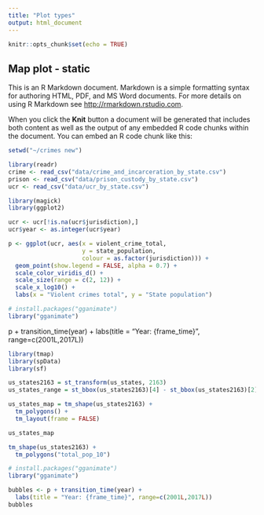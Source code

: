 ---
title: "Plot types"
output: html_document
---

```{r setup, include=FALSE}
knitr::opts_chunk$set(echo = TRUE)
```

## Map plot - static

This is an R Markdown document. Markdown is a simple formatting syntax for authoring HTML, PDF, and MS Word documents. For more details on using R Markdown see <http://rmarkdown.rstudio.com>.

When you click the **Knit** button a document will be generated that includes both content as well as the output of any embedded R code chunks within the document. You can embed an R code chunk like this:

```{r pre-code}

setwd("~/crimes new")

library(readr)
crime <- read_csv("data/crime_and_incarceration_by_state.csv")
prison <- read_csv("data/prison_custody_by_state.csv")
ucr <- read_csv("data/ucr_by_state.csv")

library(magick)
library(ggplot2)

ucr <- ucr[!is.na(ucr$jurisdiction),]
ucr$year <- as.integer(ucr$year)

p <- ggplot(ucr, aes(x = violent_crime_total, 
                     y = state_population, 
                     colour = as.factor(jurisdiction))) +
  geom_point(show.legend = FALSE, alpha = 0.7) +
  scale_color_viridis_d() +
  scale_size(range = c(2, 12)) +
  scale_x_log10() +
  labs(x = "Violent crimes total", y = "State population")

# install.packages("gganimate")
library("gganimate")

```


p + transition_time(year) +
  labs(title = "Year: {frame_time}", range=c(2001L,2017L))


```{r}
library(tmap)
library(spData)
library(sf)

us_states2163 = st_transform(us_states, 2163)
us_states_range = st_bbox(us_states2163)[4] - st_bbox(us_states2163)[2]

us_states_map = tm_shape(us_states2163) +
  tm_polygons() + 
  tm_layout(frame = FALSE)

```

```{r}
us_states_map
```

```{r}
tm_shape(us_states2163) +
  tm_polygons("total_pop_10")
```


```{r}
# install.packages("gganimate")
library("gganimate")

bubbles <- p + transition_time(year) +
  labs(title = "Year: {frame_time}", range=c(2001L,2017L))
bubbles
```